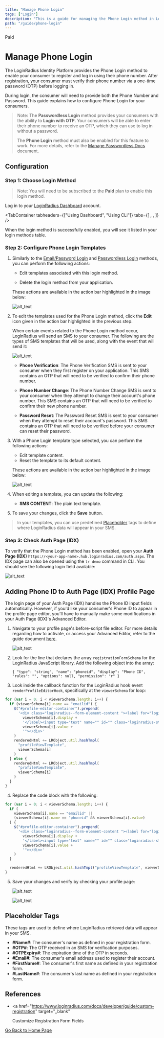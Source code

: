 ```yaml
---
title: "Manage Phone Login"
tags: ["Login"]
description: "This is a guide for managing the Phone Login method in LoginRadius."
path: "/guide/phone-login"
---
```


<span class="devloper-premium plan-tag">Paid</span>

# Manage Phone Login

The LoginRadius Identity Platform provides the Phone Login method to enable your consumer to register and log in using their phone number. After registration, your consumer must verify their phone number via a one-time password (OTP) before logging in.

During login, the consumer will need to provide both the Phone Number and Password. This guide explains how to configure Phone Login for your consumers.

> Note: The **Passwordless Login** method provides your consumers with the ability to **Login with OTP**. Your consumers will be able to enter their phone number to receive an OTP, which they can use to log in without a password.
>
> The **Phone Login** method must also be enabled for this feature to work. For more details, refer to the <a href="https://www.loginradius.com/docs/developer/guide/passwordless-login" target="_blank">Manage Passwordless Docs</a> document.

## Configuration

### Step 1: Choose Login Method

> Note: You will need to be subscribed to the **Paid** plan to enable this login method.

Log in to your <a href="https://dashboard.loginradius.com/dashboard" target="_blank">LoginRadius Dashboard</a> account.


<TabContainer
  tabheaders={["Using Dashboard", "Using CLI"]}
  tabs={[
    <Tab>
      <PhoneDash />
    </Tab>,
    <Tab>
      <PhoneCLI />
    </Tab>,
  ]}
/>

When the login method is successfully enabled, you will see it listed in your login methods table.

### Step 2: Configure Phone Login Templates

1. Similarly to the <a href="https://www.loginradius.com/docs/developer/guide/emailpassword-login" target="_blank">Email/Password Login</a> and <a href="https://www.loginradius.com/docs/developer/guide/passwordless-login" target="_blank">Passwordless Login</a> methods, you can perform the following actions:

   - Edit templates associated with this login method.

   - Delete the login method from your application.

   These actions are available in the action bar highlighted in the image below:

   ![alt_text](images/phone-method-actions.png "image_tooltip")

2. To edit the templates used for the Phone Login method, click the **Edit** icon given in the action bar highlighted in the previous step.

   When certain events related to the Phone Login method occur, LoginRadius will send an SMS to your consumer. The following are the types of SMS templates that will be used, along with the event that will send it:

   ![alt_text](images/phone-templates.png "image_tooltip")

   - **Phone Verification**: The Phone Verification SMS is sent to your consumer when they first register on your application. This SMS contains an OTP that will need to be verified to confirm their phone number.

   - **Phone Number Change**: The Phone Number Change SMS is sent to your consumer when they attempt to change their account's phone number. This SMS contains an OTP that will need to be verified to confirm their new phone number.

   - **Password Reset**: The Password Reset SMS is sent to your consumer when they attempt to reset their account's password. This SMS contains an OTP that will need to be verified before your consumer can reset their password.

3. With a Phone Login template type selected, you can perform the following actions:

   - Edit template content.
   - Reset the template to its default content.

   These actions are available in the action bar highlighted in the image below:

   ![alt_text](images/phone-template-edit.png "image_tooltip")

4. When editing a template, you can update the following:

   - **SMS CONTENT**: The plain text template.

5. To save your changes, click the **Save** button.

> In your templates, you can use predefined [Placeholder](#placeholder-tags) tags to define where LoginRadius data will appear in your SMS.

### Step 3: Check Auth Page (IDX)

To verify that the Phone Login method has been enabled, open your **Auth Page (IDX)** `https://<your-app-name>.hub.loginradius.com/auth.aspx`. The IDX page can also be opened using the `lr demo` command in CLI. You should see the following login field available:

![alt_text](../../assets/blog-common/idx-phone-login.png "image_tooltip")

## Adding Phone ID to Auth Page (IDX) Profile Page

The login page of your Auth Page (IDX) handles the Phone ID input fields automatically. However, if you'd like your consumer's Phone ID to appear in the profile page editor, you'll have to manually make some modifications in your Auth Page (IDX)'s Advanced Editor.

1. Navigate to your profile page's before-script file editor. For more details regarding how to activate, or access your Advanced Editor, refer to the guide document <a href="https://www.loginradius.com/docs/developer/guide/auth-page-advanced-editor" target="_blank">here</a>.

   ![alt_text](images/before-script-editor.png "image_tooltip")

2. Look for the line that declares the array `registrationFormSchema` for the LoginRadius JavaScript library. Add the following object into the array:

   `{ "type": "string", "name": "phoneid", "display": "Phone ID", "rules": "", "options": null, "permission": "r" }`

3. Look inside the callback function for the LoginRadius hook event `renderProfileEditorHook`, specifically at the `viewerSchema` for loop:

```javascript
for (var i = 0; i < viewerSchema.length; i++) {
  if (viewerSchema[i].name == "emailid") {
    $("#profile-editor-container").prepend(
      '<div class="loginradius--form-element-content "><label for="loginradius-profileeditor">' +
        viewerSchema[i].display +
        '</label><input type="text" name="" id="" class="loginradius-string" disabled value="' +
        viewerSchema[i].value +
        '"></div>'
    )
    renderedHtml += LRObject.util.hashTmpl(
      "profileViewTemplate",
      viewerSchema[i]
    )
  } else {
    renderedHtml += LRObject.util.hashTmpl(
      "profileViewTemplate",
      viewerSchema[i]
    )
  }
}
```

4. Replace the code block with the following:

```javascript
for (var i = 0; i < viewerSchema.length; i++) {
  if (
    viewerSchema[i].name == "emailid" ||
    (viewerSchema[i].name == "phoneid" && viewerSchema[i].value)
  ) {
    $("#profile-editor-container").prepend(
      '<div class="loginradius--form-element-content "><label for="loginradius-profileeditor">' +
        viewerSchema[i].display +
        '</label><input type="text" name="" id="" class="loginradius-string" disabled value="' +
        viewerSchema[i].value +
        '"></div>'
    )
  }

  renderedHtml += LRObject.util.hashTmpl("profileViewTemplate", viewerSchema[i])
}
```

5. Save your changes and verify by checking your profile page:

   ![alt_text](images/profile-phoneid.png "image_tooltip")

   ![alt_text](images/profile-editor-phoneid.png "image_tooltip")

## Placeholder Tags

These tags are used to define where LoginRadius retrieved data will appear in your SMS.

- **#Name#**: The consumer's name as defined in your registration form.
- **#OTP#**: The OTP received in an SMS for verification purposes.
- **#OTPExpiry#**: The expiration time of the OTP in seconds.
- **#Email#**: The consumer's email address used to register their account.
- **#FirstName#**: The consumer's first name as defined in your registration form.
- **#LastName#**: The consumer's last name as defined in your registration form.

## References

- <a
    href="https://www.loginradius.com/docs/developer/guide/custom-registration"
    target="_blank"
  >
    Customize Registration Form Fields
  </a>

[Go Back to Home Page](/)
